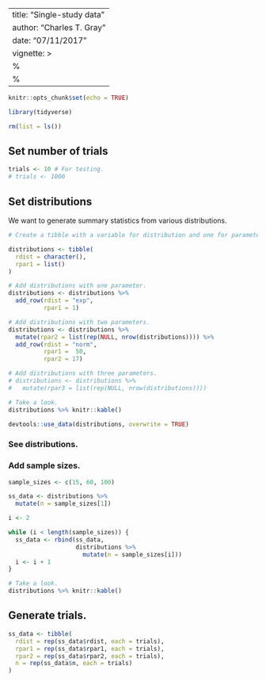 <!-- 
%\VignetteEngine{knitr}
%\VignetteIndexEntry{Single study data} 
-->
---
title: "Single-study data"
author: "Charles T. Gray"
date: "07/11/2017"
vignette: >
  %\VignetteIndexEntry{Single study data}
  %\VignetteEngine{knitr::rmarkdown}
---

```r
knitr::opts_chunk$set(echo = TRUE)

library(tidyverse)

rm(list = ls())

```

## Set number of trials

```r
trials <- 10 # For testing.
# trials <- 1000 

```

## Set distributions

We want to generate summary statistics from various distributions.

```r
# Create a tibble with a variable for distribution and one for parameters. Since parameters have varying lengths and names, it will be a list object.

distributions <- tibble(
  rdist = character(),
  rpar1 = list()
) 

# Add distributions with one parameter.
distributions <- distributions %>% 
  add_row(rdist = "exp",
          rpar1 = 1)

# Add distributions with two parameters.
distributions <- distributions %>% 
  mutate(rpar2 = list(rep(NULL, nrow(distributions)))) %>% 
  add_row(rdist = "norm",
          rpar1 =  50,
          rpar2 = 17)

# Add distributions with three parameters.
# distributions <- distributions %>% 
#   mutate(rpar3 = list(rep(NULL, nrow(distributions))))

# Take a look.
distributions %>% knitr::kable()
```

```r
devtools::use_data(distributions, overwrite = TRUE)

```

### See distributions.

### Add sample sizes.

```r
sample_sizes <- c(15, 60, 100)

ss_data <- distributions %>% 
  mutate(n = sample_sizes[1])

i <- 2

while (i < length(sample_sizes)) {
  ss_data <- rbind(ss_data,
                   distributions %>% 
                     mutate(n = sample_sizes[i]))
  i <- i + 1
}

# Take a look.
distributions %>% knitr::kable()

```


##  Generate trials.

```r
ss_data <- tibble(
  rdist = rep(ss_data$rdist, each = trials),
  rpar1 = rep(ss_data$rpar1, each = trials),
  rpar2 = rep(ss_data$rpar2, each = trials),
  n = rep(ss_data$n, each = trials)
)

```


